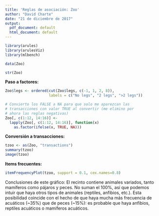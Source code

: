 ```yaml
---
title: 'Reglas de asociación: Zoo'
author: "David Charte"
date: "21 de diciembre de 2017"
output:
  pdf_document: default
  html_document: default
---
```


```r
library(arules)
library(arulesViz)
library(mlbench)
```

```r
data(Zoo)

str(Zoo)
```

**Paso a factores:**
```r
Zoo$legs <- ordered(cut(Zoo$legs, c(-1, 1, 2, 8)),
                    labels = c("No legs", "2 legs", ">2 legs"))

# Convierto los FALSE a NA para que solo me aparezcan las
# transacciones con valor TRUE al convertir (me elimino por
# ahora las reglas negativas)
Zoo[, c(1:12, 14:16)] <-
  lapply(Zoo[, c(1:12, 14:16)], function(x)
    as.factor(ifelse(x, TRUE, NA)))
```

**Conversión a transacciones:**
```r
tzoo <- as(Zoo, "transactions")
summary(tzoo)
image(tzoo)
```

**Items frecuentes:**
```r
itemFrequencyPlot(tzoo, support = 0.1, cex.names=0.8)
```

Conclusiones de este gráfico: El recinto contiene animales variados, tanto mamíferos como pájaros y peces. No suman el 100%, así que podemos intuir que haya otros tipos de animales (reptiles, anfibios, etc.). Esta posibilidad coincide con el hecho de que haya mucha más frecuencia de acuáticos (~35%) que de peces (~15%): es probable que haya anfibios, reptiles acuáticos o mamíferos acuáticos.

